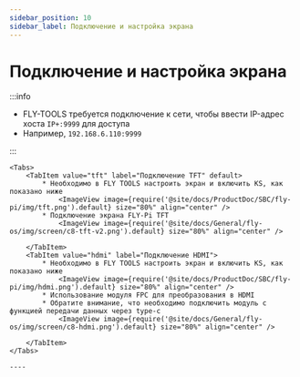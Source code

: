 ```yaml
---
sidebar_position: 10
sidebar_label: Подключение и настройка экрана
---
```







# Подключение и настройка экрана

:::info

* FLY-TOOLS требуется подключение к сети, чтобы ввести IP-адрес хоста `IP+:9999` для доступа
* Например, `192.168.6.110:9999`

:::

    <Tabs>
        <TabItem value="tft" label="Подключение TFT" default>
            * Необходимо в FLY TOOLS настроить экран и включить KS, как показано ниже
                <ImageView image={require('@site/docs/ProductDoc/SBC/fly-pi/img/tft.png').default} size="80%" align="center" />
            * Подключение экрана FLY-Pi TFT
                <ImageView image={require('@site/docs/General/fly-os/img/screen/c8-tft-v2.png').default} size="80%" align="center" />

        </TabItem>
        <TabItem value="hdmi" label="Подключение HDMI">
            * Необходимо в FLY TOOLS настроить экран и включить KS, как показано ниже
                <ImageView image={require('@site/docs/ProductDoc/SBC/fly-pi/img/hdmi.png').default} size="80%" align="center" />               
            * Использование модуля FPC для преобразования в HDMI
            * Обратите внимание, что необходимо подключить модуль с функцией передачи данных через type-c
                <ImageView image={require('@site/docs/General/fly-os/img/screen/c8-hdmi.png').default} size="80%" align="center" />

        </TabItem>
    </Tabs>

    ----
